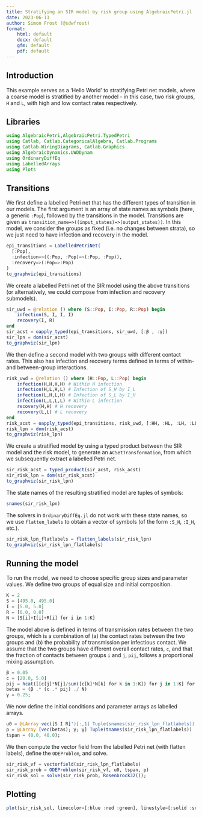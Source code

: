 ```yaml
---
title: Stratifying an SIR model by risk group using AlgebraicPetri.jl
date: 2023-06-13
author: Simon Frost (@sdwfrost)
format:
    html: default
    docx: default
    gfm: default
    pdf: default
---
```


## Introduction

This example serves as a 'Hello World' to stratifying Petri net models, where a coarse model is stratified by another model - in this case, two risk groups, `H` and `L`, with high and low contact rates respectively.

## Libraries

```julia
using AlgebraicPetri,AlgebraicPetri.TypedPetri
using Catlab, Catlab.CategoricalAlgebra, Catlab.Programs
using Catlab.WiringDiagrams, Catlab.Graphics
using AlgebraicDynamics.UWDDynam
using OrdinaryDiffEq
using LabelledArrays
using Plots
```

## Transitions

We first define a labelled Petri net that has the different types of transition in our models. The first argument is an array of state names as symbols (here, a generic `:Pop`), followed by the transitions in the model. Transitions are given as `transition_name=>((input_states)=>(output_states))`. In this model, we consider the groups as fixed (i.e. no changes between strata), so we just need to have infection and recovery in the model.

```julia
epi_transitions = LabelledPetriNet(
  [:Pop],
  :infection=>((:Pop, :Pop)=>(:Pop, :Pop)),
  :recovery=>(:Pop=>:Pop)
)
to_graphviz(epi_transitions)
```

We create a labelled Petri net of the SIR model using the above transitions (or alternatively, we could compose from infection and recovery submodels).

```julia
sir_uwd = @relation () where (S::Pop, I::Pop, R::Pop) begin
    infection(S, I, I, I)
    recovery(I, R)
end
sir_acst = oapply_typed(epi_transitions, sir_uwd, [:β , :γ])
sir_lpn = dom(sir_acst)
to_graphviz(sir_lpn)
```

We then define a second model with two groups with different contact rates. This also has infection and recovery terms defined in terms of within- and between-group interactions.

```julia
risk_uwd = @relation () where (H::Pop, L::Pop) begin
    infection(H,H,H,H) # Within H infection
    infection(H,L,H,L) # Infection of S_H by I_L
    infection(L,H,L,H) # Infection of S_L by I_H
    infection(L,L,L,L) # Within L infection
    recovery(H,H) # H recovery
    recovery(L,L) # L recovery
end
risk_acst = oapply_typed(epi_transitions, risk_uwd, [:HH, :HL, :LH, :LL, :H, :L])
risk_lpn = dom(risk_acst)
to_graphviz(risk_lpn)
```

We create a stratified model by using a typed product between the SIR model and the risk model, to generate an `ACSetTransformation`, from which we subsequently extract a labelled Petri net.

```julia
sir_risk_acst = typed_product(sir_acst, risk_acst)
sir_risk_lpn = dom(sir_risk_acst)
to_graphviz(sir_risk_lpn)
```

The state names of the resulting stratified model are tuples of symbols:

```julia
snames(sir_risk_lpn)
```

The solvers in `OrdinaryDiffEq.jl` do not work with these state names, so we use `flatten_labels` to obtain a vector of symbols (of the form `:S_H`, `:I_H`, etc.).

```julia
sir_risk_lpn_flatlabels = flatten_labels(sir_risk_lpn)
to_graphviz(sir_risk_lpn_flatlabels)
```

## Running the model

To run the model, we need to choose specific group sizes and parameter values. We define two groups of equal size and initial composition.

```julia
K = 2
S = [495.0, 495.0]
I = [5.0, 5.0]
R = [0.0, 0.0]
N = [S[i]+I[i]+R[i] for i in 1:K]
```

The model above is defined in terms of transmission rates between the two groups, which is a combination of (a) the contact rates between the two groups and (b) the probability of transmission per infectious contact. We assume that the two groups have different overall contact rates, `c`, and that the fraction of contacts between groups `i` and `j`, `pij`, follows a proportional mixing assumption.

```julia
β = 0.05
c = [20.0, 5.0]
pij = hcat([[c[j]*N[j]/sum([c[k]*N[k] for k in 1:K]) for j in 1:K] for i in 1:K]...)'
betas = (β .* (c .* pij) ./ N)
γ = 0.25;
```

We now define the initial conditions and parameter arrays as labelled arrays.

```julia
u0 = @LArray vec([S I R]')[:,1] Tuple(snames(sir_risk_lpn_flatlabels))
p = @LArray [vec(betas); γ; γ] Tuple(tnames(sir_risk_lpn_flatlabels))
tspan = (0.0, 40.0);
```

We then compute the vector field from the labelled Petri net (with flatten labels), define the `ODEProblem`, and solve.

```julia
sir_risk_vf = vectorfield(sir_risk_lpn_flatlabels)
sir_risk_prob = ODEProblem(sir_risk_vf, u0, tspan, p)
sir_risk_sol = solve(sir_risk_prob, Rosenbrock32());
```

## Plotting

```julia
plot(sir_risk_sol, linecolor=[:blue :red :green], linestyle=[:solid :solid :solid :dash :dash :dash])
```
